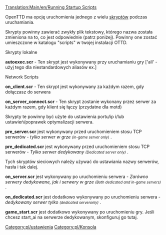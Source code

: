 [[Translation:Main/en/Running Startup Scripts]]

OpenTTD ma opcję uruchomienia jednego z wielu [[Main/pl/Skrypty|skryptów]] podczas uruchamiania.

Skrypty powinny zawierać zwykły plik tekstowy, którego nazwa została zmieniona na to, co jest odpowiednie (patrz poniżej). Powinny one zostać umieszczone w katalogu "scripts" w twojej instalacji OTTD.

Skrypty lokalne

'''autoexec.scr''' - Ten skrypt jest wykonywany przy uruchamianiu gry ['all' - użyj tego dla niestandardowych aliasów ex.]

Network Scripts

'''on_client.scr''' - Ten skrypt jest wykonywany za każdym razem, gdy dołączasz do serwera

'''on_server_connect.scr''' - Ten skrypt zostanie wykonany przez serwer za każdym razem, gdy klient się łączy (przydatne dla motd)



Skrypty te powinny być użyte do ustawienia portu/ip i/lub ustawień/poprawek optymalizacji serwera.

'''pre_server.scr''' jest wykonywany przed uruchomieniem stosu TCP serwerów - ''tylko serwer w grze'' <small>''(in-game server only)''</small> .

'''pre_dedicated.scr''' jest wykonywany przed uruchomieniem stosu TCP serwerów - ''Tylko serwer dedykowany'' <small>''(Dedicated server only)''</small> .


Tych skryptów sieciowych należy używać do ustawiania nazwy serwerów, hasła i tak dalej.

'''on_server.scr''' jest wykonywany po uruchomieniu serwera - ''Zarówno serwery dedykowane, jak i serwery w grze'' <small>''(Both dedicated and in-game servers)''</small> .

'''on_dedicated.scr''' jest dodatkowo wykonywany po uruchomieniu serwera - ''dedykowany serwer tylko'' <small>''(dedicated serveronly)''</small> .

'''game_start.scr''' jest dodatkowo wykonywany po uruchomieniu gry. Jeśli chcesz start_ai na serwerze dedykowanym, skonfiguruj go tutaj.




<!--[[Category:en/Settings & Preferences]]--> [[Category:pl/ustawienia]]
<!--[[Category:en/Console]]--> [[Category:pl/Konsola]]